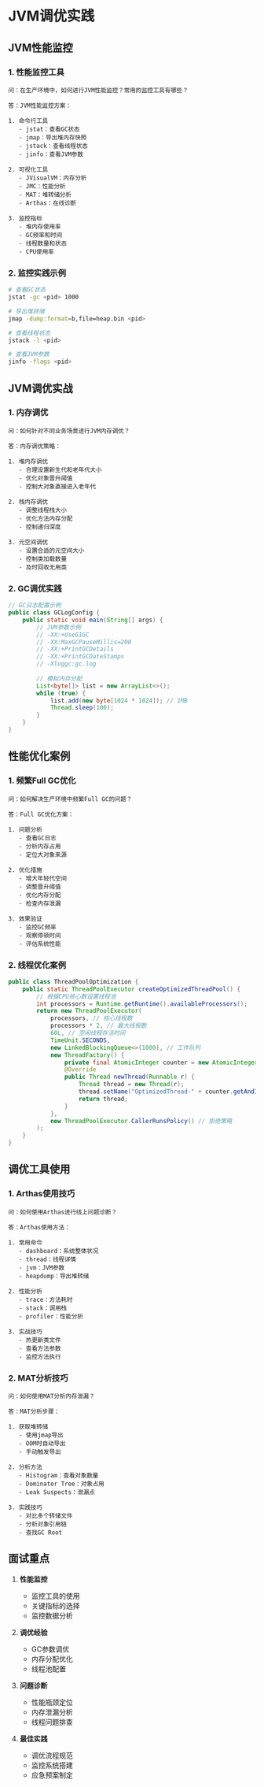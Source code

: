 # JVM调优实践

## JVM性能监控

### 1. 性能监控工具

```plaintext
问：在生产环境中，如何进行JVM性能监控？常用的监控工具有哪些？

答：JVM性能监控方案：

1. 命令行工具
   - jstat：查看GC状态
   - jmap：导出堆内存快照
   - jstack：查看线程状态
   - jinfo：查看JVM参数

2. 可视化工具
   - JVisualVM：内存分析
   - JMC：性能分析
   - MAT：堆转储分析
   - Arthas：在线诊断

3. 监控指标
   - 堆内存使用率
   - GC频率和时间
   - 线程数量和状态
   - CPU使用率
```

### 2. 监控实践示例

```bash
# 查看GC状态
jstat -gc <pid> 1000

# 导出堆转储
jmap -dump:format=b,file=heap.bin <pid>

# 查看线程状态
jstack -l <pid>

# 查看JVM参数
jinfo -flags <pid>
```

## JVM调优实战

### 1. 内存调优

```plaintext
问：如何针对不同业务场景进行JVM内存调优？

答：内存调优策略：

1. 堆内存调优
   - 合理设置新生代和老年代大小
   - 优化对象晋升阈值
   - 控制大对象直接进入老年代

2. 栈内存调优
   - 调整线程栈大小
   - 优化方法内存分配
   - 控制递归深度

3. 元空间调优
   - 设置合适的元空间大小
   - 控制类加载数量
   - 及时回收无用类
```

### 2. GC调优实践

```java
// GC日志配置示例
public class GCLogConfig {
    public static void main(String[] args) {
        // JVM参数示例
        // -XX:+UseG1GC
        // -XX:MaxGCPauseMillis=200
        // -XX:+PrintGCDetails
        // -XX:+PrintGCDateStamps
        // -Xloggc:gc.log
        
        // 模拟内存分配
        List<byte[]> list = new ArrayList<>();
        while (true) {
            list.add(new byte[1024 * 1024]); // 1MB
            Thread.sleep(100);
        }
    }
}
```

## 性能优化案例

### 1. 频繁Full GC优化

```plaintext
问：如何解决生产环境中频繁Full GC的问题？

答：Full GC优化方案：

1. 问题分析
   - 查看GC日志
   - 分析内存占用
   - 定位大对象来源

2. 优化措施
   - 增大年轻代空间
   - 调整晋升阈值
   - 优化内存分配
   - 检查内存泄漏

3. 效果验证
   - 监控GC频率
   - 观察停顿时间
   - 评估系统性能
```

### 2. 线程优化案例

```java
public class ThreadPoolOptimization {
    public static ThreadPoolExecutor createOptimizedThreadPool() {
        // 根据CPU核心数设置线程池
        int processors = Runtime.getRuntime().availableProcessors();
        return new ThreadPoolExecutor(
            processors, // 核心线程数
            processors * 2, // 最大线程数
            60L, // 空闲线程存活时间
            TimeUnit.SECONDS,
            new LinkedBlockingQueue<>(1000), // 工作队列
            new ThreadFactory() {
                private final AtomicInteger counter = new AtomicInteger(1);
                @Override
                public Thread newThread(Runnable r) {
                    Thread thread = new Thread(r);
                    thread.setName("OptimizedThread-" + counter.getAndIncrement());
                    return thread;
                }
            },
            new ThreadPoolExecutor.CallerRunsPolicy() // 拒绝策略
        );
    }
}
```

## 调优工具使用

### 1. Arthas使用技巧

```plaintext
问：如何使用Arthas进行线上问题诊断？

答：Arthas使用方法：

1. 常用命令
   - dashboard：系统整体状况
   - thread：线程详情
   - jvm：JVM参数
   - heapdump：导出堆转储

2. 性能分析
   - trace：方法耗时
   - stack：调用栈
   - profiler：性能分析

3. 实战技巧
   - 热更新类文件
   - 查看方法参数
   - 监控方法执行
```

### 2. MAT分析技巧

```plaintext
问：如何使用MAT分析内存泄漏？

答：MAT分析步骤：

1. 获取堆转储
   - 使用jmap导出
   - OOM时自动导出
   - 手动触发导出

2. 分析方法
   - Histogram：查看对象数量
   - Dominator Tree：对象占用
   - Leak Suspects：泄漏点

3. 实践技巧
   - 对比多个转储文件
   - 分析对象引用链
   - 查找GC Root
```

## 面试重点

1. **性能监控**
   - 监控工具的使用
   - 关键指标的选择
   - 监控数据分析

2. **调优经验**
   - GC参数调优
   - 内存分配优化
   - 线程池配置

3. **问题诊断**
   - 性能瓶颈定位
   - 内存泄漏分析
   - 线程问题排查

4. **最佳实践**
   - 调优流程规范
   - 监控系统搭建
   - 应急预案制定
